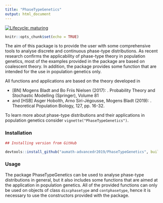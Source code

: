 ```yaml
---
title: "PhaseTypeGenetics"
output: html_document
---
```

<!-- badges: start -->
[![Lifecycle: maturing](https://img.shields.io/badge/lifecycle-maturing-blue.svg)](https://www.tidyverse.org/lifecycle/#maturing)
<!-- badges: end -->

```r
knitr::opts_chunk$set(echo = TRUE)
```

The aim of this package is to provide the user with some comprehensive tools to analyse discrete and continuous phase-type distributions. As recent research confirms the applicability of phase-type theory in population genetics, most of the examples provided in the package are based on coalescent theory. In addition, the package provides some function that are intended for the use in population genetics only.\

All functions and applications are based on the theory developed in 

* [BN] Mogens Bladt and Bo Friis Nielsen (2017): 
  \emph{ Matrix-Exponential Distributions in Applied Probability}. 
  Probability Theory and Stochastic Modelling (Springer), Volume 81 
* and [HSB] Asger Hobolth, Arno Siri-Jégousse, Mogens Bladt (2019): 
  \emph{Phase-type distributions in population genetics}. 
  Theoretical Population Biology, 127, pp. 16-32.

To learn more about phase-type distributions and their applications in population genetics consider `vignette("PhaseTypeGenetics")`.

### Installation

```r
## Installing version from GitHub

devtools::install_github("aumath-advancedr2019/PhaseTypeGenetics", build_vignettes = TRUE, dependencies = TRUE)

```

### Usage

The package PhaseTypeGenetics can be used to analyse phase-type distributions in general, but it also includes some functions that are aimed at the application in population genetics. All of the provided functions can only be used on objects of class `discphasetype` and `contphasetype`, hence it is necessary to use the constructors provided with the package.

